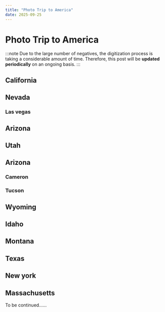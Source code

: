 ```yaml
---
title: "Photo Trip to America"
date: 2025-09-25
---
```


# Photo Trip to America





<Photo src={PHOTO105} lqip={PHOTO105LQ} />

:::note
Due to the large number of negatives, the digitization process is taking a considerable amount of time. Therefore, this post will be **updated periodically** on an ongoing basis.
:::  

## California
<Photo src={PHOTO40} lqip={PHOTO40LQ} json={PHOTO40JSON} />
<Photo src={PHOTO12} lqip={PHOTO12LQ} json={PHOTO12JSON} />
<Photo src={PHOTO17} lqip={PHOTO17LQ} json={PHOTO17JSON} />
<Photo src={PHOTO19} lqip={PHOTO19LQ} json={PHOTO19JSON} />
<Photo src={PHOTO21} lqip={PHOTO21LQ} json={PHOTO21JSON} />
<Photo src={PHOTO37} lqip={PHOTO37LQ} json={PHOTO37JSON} />
<Photo src={PHOTO25} lqip={PHOTO25LQ} json={PHOTO25JSON} />
<Photo src={PHOTO4} lqip={PHOTO4LQ} json={PHOTO4JSON} />
<Photo src={PHOTO43} lqip={PHOTO43LQ} json={PHOTO43JSON} />
<Photo src={PHOTO47} lqip={PHOTO47LQ} json={PHOTO47JSON} />

## Nevada
### Las vegas
<Photo src={PHOTO49} lqip={PHOTO49LQ} json={PHOTO49JSON} />
<Photo src={PHOTO57} lqip={PHOTO57LQ} json={PHOTO57JSON} />
<Photo src={PHOTO96} lqip={PHOTO96LQ} json={PHOTO96JSON} />
<Photo src={PHOTO58} lqip={PHOTO58LQ} json={PHOTO58JSON} />
<Photo src={PHOTO59} lqip={PHOTO59LQ} json={PHOTO59JSON} />
<Photo src={PHOTO100} lqip={PHOTO100LQ} json={PHOTO100JSON} />
<Photo src={PHOTO101} lqip={PHOTO101LQ} json={PHOTO101JSON} />
<Photo src={PHOTO102} lqip={PHOTO102LQ} json={PHOTO102JSON} />
<Photo src={PHOTO103} lqip={PHOTO103LQ} json={PHOTO103JSON} />
<Photo src={PHOTO104} lqip={PHOTO104LQ} json={PHOTO104JSON} />
<Photo src={PHOTO60} lqip={PHOTO60LQ} json={PHOTO60JSON} />
<Photo src={PHOTO61} lqip={PHOTO61LQ} json={PHOTO61JSON} />
<Photo src={PHOTO62} lqip={PHOTO62LQ} json={PHOTO62JSON} />
<Photo src={PHOTO63} lqip={PHOTO63LQ} json={PHOTO63JSON} />
<Photo src={PHOTO65} lqip={PHOTO65LQ} json={PHOTO65JSON} />
<Photo src={PHOTO66} lqip={PHOTO66LQ} json={PHOTO66JSON} />
<Photo src={PHOTO67} lqip={PHOTO67LQ} json={PHOTO67JSON} />
<Photo src={PHOTO68} lqip={PHOTO68LQ} json={PHOTO68JSON} />
<Photo src={PHOTO69} lqip={PHOTO69LQ} json={PHOTO69JSON} />
<Photo src={PHOTO75} lqip={PHOTO75LQ} json={PHOTO75JSON} />
<Photo src={PHOTO76} lqip={PHOTO76LQ} json={PHOTO76JSON} />
<Photo src={PHOTO77} lqip={PHOTO77LQ} json={PHOTO77JSON} />
<Photo src={PHOTO78} lqip={PHOTO78LQ} json={PHOTO78JSON} />
<Photo src={PHOTO79} lqip={PHOTO79LQ} json={PHOTO79JSON} />
<Photo src={PHOTO80} lqip={PHOTO80LQ} json={PHOTO80JSON} />
<Photo src={PHOTO81} lqip={PHOTO81LQ} json={PHOTO81JSON} />
<Photo src={PHOTO82} lqip={PHOTO82LQ} json={PHOTO82JSON} />
<Photo src={PHOTO83} lqip={PHOTO83LQ} json={PHOTO83JSON} />
<Photo src={PHOTO84} lqip={PHOTO84LQ} json={PHOTO84JSON} />
<Photo src={PHOTO85} lqip={PHOTO85LQ} json={PHOTO85JSON} />
<Photo src={PHOTO86} lqip={PHOTO86LQ} json={PHOTO86JSON} />
<Photo src={PHOTO87} lqip={PHOTO87LQ} json={PHOTO87JSON} />
<Photo src={PHOTO88} lqip={PHOTO88LQ} json={PHOTO88JSON} />
<Photo src={PHOTO89} lqip={PHOTO89LQ} json={PHOTO89JSON} />
<Photo src={PHOTO90} lqip={PHOTO90LQ} json={PHOTO90JSON} />
<Photo src={PHOTO91} lqip={PHOTO91LQ} json={PHOTO91JSON} />
<Photo src={PHOTO92} lqip={PHOTO92LQ} json={PHOTO92JSON} />
<Photo src={PHOTO93} lqip={PHOTO93LQ} json={PHOTO93JSON} />
<!--<Photo src={PHOTO94} lqip={PHOTO94LQ} json={PHOTO94JSON} />-->
<!--这张放出来可能会对作者的人际关系造成一定破坏，待人际关系脱敏或作者去世后可取消注释哈哈哈哈-->
<Photo src={PHOTO95} lqip={PHOTO95LQ} json={PHOTO95JSON} />




## Arizona
<Photo src={PHOTO45} lqip={PHOTO45LQ} json={PHOTO45JSON} />
<Photo src={PHOTO55} lqip={PHOTO55LQ} json={PHOTO55JSON} />

## Utah
<Photo src={PHOTO56} lqip={PHOTO56LQ} json={PHOTO56JSON} />

## Arizona
<Photo src={PHOTO6} lqip={PHOTO6LQ} json={PHOTO6JSON} />
<Photo src={PHOTO15} lqip={PHOTO15LQ} json={PHOTO15JSON} />
<Photo src={PHOTO9} lqip={PHOTO9LQ} json={PHOTO9JSON} />

### Cameron
<Photo src={PHOTO1} lqip={PHOTO1LQ} json={PHOTO1JSON} />
<Photo src={PHOTO2} lqip={PHOTO2LQ} json={PHOTO2JSON} />

### Tucson
<Photo src={PHOTO3} lqip={PHOTO3LQ} json={PHOTO3JSON} />
<Photo src={PHOTO10} lqip={PHOTO10LQ} json={PHOTO10JSON} />
<Photo src={PHOTO13} lqip={PHOTO13LQ} json={PHOTO13JSON} />
<Photo src={PHOTO23} lqip={PHOTO23LQ} json={PHOTO23JSON} />
<Photo src={PHOTO24} lqip={PHOTO24LQ} json={PHOTO24JSON} />
<Photo src={PHOTO27} lqip={PHOTO27LQ} json={PHOTO27JSON} />
<Photo src={PHOTO30} lqip={PHOTO30LQ} json={PHOTO30JSON} />
<Photo src={PHOTO33} lqip={PHOTO33LQ} json={PHOTO33JSON} />
<Photo src={PHOTO36} lqip={PHOTO36LQ} json={PHOTO36JSON} />
<Photo src={PHOTO39} lqip={PHOTO39LQ} json={PHOTO39JSON} />
<Photo src={PHOTO42} lqip={PHOTO42LQ} json={PHOTO42JSON} />
<Photo src={PHOTO54} lqip={PHOTO54LQ} json={PHOTO54JSON} />
<Photo src={PHOTO7} lqip={PHOTO7LQ} json={PHOTO7JSON} />

## Wyoming
<Photo src={PHOTO105} lqip={PHOTO105LQ} json={PHOTO105JSON} />
<Photo src={PHOTO18} lqip={PHOTO18LQ} json={PHOTO18JSON} />
<Photo src={PHOTO14} lqip={PHOTO14LQ} json={PHOTO14JSON} />
<Photo src={PHOTO11} lqip={PHOTO11LQ} json={PHOTO11JSON} />
<Photo src={PHOTO26} lqip={PHOTO26LQ} json={PHOTO26JSON} />
<Photo src={PHOTO22} lqip={PHOTO22LQ} json={PHOTO22JSON} />
<Photo src={PHOTO28} lqip={PHOTO28LQ} json={PHOTO28JSON} />
<Photo src={PHOTO29} lqip={PHOTO29LQ} json={PHOTO29JSON} />
<Photo src={PHOTO31} lqip={PHOTO31LQ} json={PHOTO31JSON} />
<Photo src={PHOTO32} lqip={PHOTO32LQ} json={PHOTO32JSON} />
<Photo src={PHOTO34} lqip={PHOTO34LQ} json={PHOTO34JSON} />
<Photo src={PHOTO35} lqip={PHOTO35LQ} json={PHOTO35JSON} />
<Photo src={PHOTO38} lqip={PHOTO38LQ} json={PHOTO38JSON} />
<Photo src={PHOTO41} lqip={PHOTO41LQ} json={PHOTO41JSON} />
<Photo src={PHOTO44} lqip={PHOTO44LQ} json={PHOTO44JSON} />
<Photo src={PHOTO5} lqip={PHOTO5LQ} json={PHOTO5JSON} />
<Photo src={PHOTO53} lqip={PHOTO53LQ} json={PHOTO53JSON} />
<Photo src={PHOTO8} lqip={PHOTO8LQ} json={PHOTO8JSON} />

## Idaho
<Photo src={PHOTO46} lqip={PHOTO46LQ} json={PHOTO46JSON} />

## Montana
<Photo src={PHOTO48} lqip={PHOTO48LQ} json={PHOTO48JSON} />
<Photo src={PHOTO50} lqip={PHOTO50LQ} json={PHOTO50JSON} />
<Photo src={PHOTO51} lqip={PHOTO51LQ} json={PHOTO51JSON} />
<Photo src={PHOTO52} lqip={PHOTO52LQ} json={PHOTO52JSON} />

## Texas
<Photo src={PHOTO106} lqip={PHOTO106LQ} json={PHOTO106JSON} />
<Photo src={PHOTO107} lqip={PHOTO107LQ} json={PHOTO107JSON} />

## New york
<Photo src={PHOTO16} lqip={PHOTO16LQ} json={PHOTO16JSON} />
<Photo src={PHOTO108} lqip={PHOTO108LQ} json={PHOTO108JSON} />
<Photo src={PHOTO109} lqip={PHOTO109LQ} json={PHOTO109JSON} />
<Photo src={PHOTO110} lqip={PHOTO110LQ} json={PHOTO110JSON} />
<Photo src={PHOTO111} lqip={PHOTO111LQ} json={PHOTO111JSON} />
<Photo src={PHOTO112} lqip={PHOTO112LQ} json={PHOTO112JSON} />
<Photo src={PHOTO113} lqip={PHOTO113LQ} json={PHOTO113JSON} />
<Photo src={PHOTO114} lqip={PHOTO114LQ} json={PHOTO114JSON} />
<Photo src={PHOTO115} lqip={PHOTO115LQ} json={PHOTO115JSON} />
<Photo src={PHOTO116} lqip={PHOTO116LQ} json={PHOTO116JSON} />
<Photo src={PHOTO117} lqip={PHOTO117LQ} json={PHOTO117JSON} />
<Photo src={PHOTO118} lqip={PHOTO118LQ} json={PHOTO118JSON} />
<Photo src={PHOTO119} lqip={PHOTO119LQ} json={PHOTO119JSON} />
<Photo src={PHOTO120} lqip={PHOTO120LQ} json={PHOTO120JSON} />
<Photo src={PHOTO121} lqip={PHOTO121LQ} json={PHOTO121JSON} />
<Photo src={PHOTO122} lqip={PHOTO122LQ} json={PHOTO122JSON} />
<Photo src={PHOTO123} lqip={PHOTO123LQ} json={PHOTO123JSON} />
<Photo src={PHOTO124} lqip={PHOTO124LQ} json={PHOTO124JSON} />
<Photo src={PHOTO125} lqip={PHOTO125LQ} json={PHOTO125JSON} />
<Photo src={PHOTO126} lqip={PHOTO126LQ} json={PHOTO126JSON} />
<Photo src={PHOTO127} lqip={PHOTO127LQ} json={PHOTO127JSON} />
<Photo src={PHOTO128} lqip={PHOTO128LQ} json={PHOTO128JSON} />
<Photo src={PHOTO129} lqip={PHOTO129LQ} json={PHOTO129JSON} />
<Photo src={PHOTO130} lqip={PHOTO130LQ} json={PHOTO130JSON} />
<Photo src={PHOTO131} lqip={PHOTO131LQ} json={PHOTO131JSON} />
<Photo src={PHOTO132} lqip={PHOTO132LQ} json={PHOTO132JSON} />
<Photo src={PHOTO20} lqip={PHOTO20LQ} json={PHOTO20JSON} />
<Photo src={PHOTO70} lqip={PHOTO70LQ} json={PHOTO70JSON} />
<Photo src={PHOTO71} lqip={PHOTO71LQ} json={PHOTO71JSON} />
<Photo src={PHOTO72} lqip={PHOTO72LQ} json={PHOTO72JSON} />
<Photo src={PHOTO73} lqip={PHOTO73LQ} json={PHOTO73JSON} />
<Photo src={PHOTO74} lqip={PHOTO74LQ} json={PHOTO74JSON} />

## Massachusetts
To be continued……

